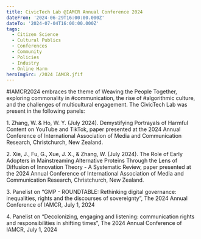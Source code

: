 ```yaml
---
title: CivicTech Lab @IAMCR Annual Conference 2024
dateFrom: '2024-06-29T16:00:00.000Z'
dateTo: '2024-07-04T16:00:00.000Z'
tags:
  - Citizen Science
  - Cultural Publics
  - Conferences
  - Community
  - Policies
  - Industry
  - Online Harm
heroImgSrc: /2024 IAMCR.jfif
---
```


\#IAMCR2024 embraces the theme of Weaving the People Together, exploring commonality in #communication, the rise of #algorithmic culture, and the challenges of multicultural engagement. The CivicTech Lab was present in the following panels:

1\.	Zhang, W. & Ho, W. Y. (July 2024). Demystifying Portrayals of Harmful Content on YouTube and TikTok, paper presented at the 2024 Annual Conference of International Association of Media and Communication Research, Christchurch, New Zealand. 

2\.	Xie, J., Fu, G., Xue, J. X., & Zhang, W. (July 2024). The Role of Early Adopters in Mainstreaming Alternative Proteins Through the Lens of Diffusion of Innovation Theory - A Systematic Review, paper presented at the 2024 Annual Conference of International Association of Media and Communication Research, Christchurch, New Zealand. 

3\.	Panelist on “GMP - ROUNDTABLE: Rethinking digital governance: inequalities, rights and the discourses of sovereignty”, The 2024 Annual Conference of IAMCR, July 1, 2024 

4\.	Panelist on “Decolonizing, engaging and listening: communication rights and responsibilities in shifting times”, The 2024 Annual Conference of IAMCR, July 1, 2024 
